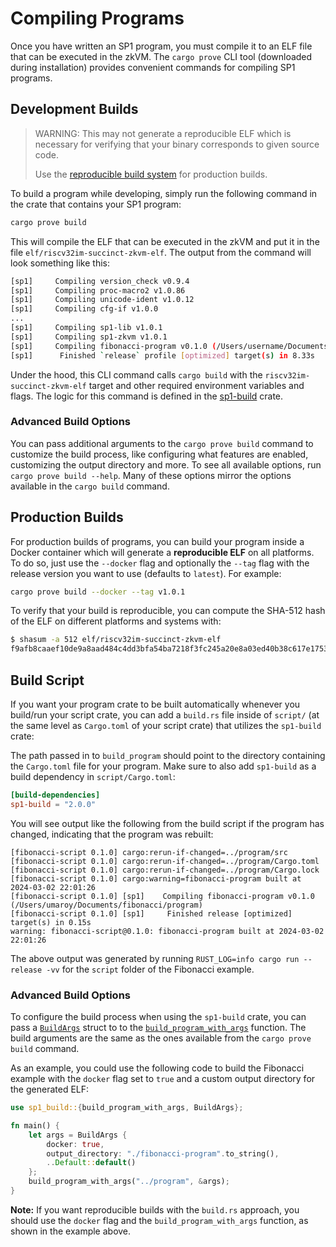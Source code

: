 
# Compiling Programs

Once you have written an SP1 program, you must compile it to an ELF file that can be executed in the zkVM. The `cargo prove` CLI tool (downloaded during installation) provides convenient commands for compiling SP1 programs.

## Development Builds

> WARNING: This may not generate a reproducible ELF which is necessary for verifying that your binary corresponds to given source code.
>
> Use the [reproducible build system](#production-builds) for production builds.

To build a program while developing, simply run the following command in the crate that contains your SP1 program:

```bash
cargo prove build
```

This will compile the ELF that can be executed in the zkVM and put it in the file `elf/riscv32im-succinct-zkvm-elf`. The output from the command will look something like this:

```bash
[sp1]     Compiling version_check v0.9.4
[sp1]     Compiling proc-macro2 v1.0.86
[sp1]     Compiling unicode-ident v1.0.12
[sp1]     Compiling cfg-if v1.0.0
...
[sp1]     Compiling sp1-lib v1.0.1
[sp1]     Compiling sp1-zkvm v1.0.1
[sp1]     Compiling fibonacci-program v0.1.0 (/Users/username/Documents/fibonacci/program)
[sp1]      Finished `release` profile [optimized] target(s) in 8.33s
```

Under the hood, this CLI command calls `cargo build` with the `riscv32im-succinct-zkvm-elf` target and other required environment variables and flags. The logic for this command is defined in the [sp1-build](https://github.com/succinctlabs/sp1/tree/main/build) crate.

### Advanced Build Options

You can pass additional arguments to the `cargo prove build` command to customize the build process, like configuring what features are enabled, customizing the output directory and more. To see all available options, run `cargo prove build --help`. Many of these options mirror the options available in the `cargo build` command.

## Production Builds

For production builds of programs, you can build your program inside a Docker container which will generate a **reproducible ELF** on all platforms. To do so, just use the `--docker` flag and optionally the `--tag` flag with the release version you want to use (defaults to `latest`). For example:

```bash
cargo prove build --docker --tag v1.0.1
```

To verify that your build is reproducible, you can compute the SHA-512 hash of the ELF on different platforms and systems with:

```bash
$ shasum -a 512 elf/riscv32im-succinct-zkvm-elf
f9afb8caaef10de9a8aad484c4dd3bfa54ba7218f3fc245a20e8a03ed40b38c617e175328515968aecbd3c38c47b2ca034a99e6dbc928512894f20105b03a203
```

## Build Script

If you want your program crate to be built automatically whenever you build/run your script crate, you can add a `build.rs` file inside of `script/` (at the same level as `Cargo.toml` of your script crate) that utilizes the `sp1-build` crate:

<Example/>

The path passed in to `build_program` should point to the directory containing the `Cargo.toml` file for your program. Make sure to also add `sp1-build` as a build dependency in `script/Cargo.toml`:

```toml
[build-dependencies]
sp1-build = "2.0.0"
```

You will see output like the following from the build script if the program has changed, indicating that the program was rebuilt:

```
[fibonacci-script 0.1.0] cargo:rerun-if-changed=../program/src
[fibonacci-script 0.1.0] cargo:rerun-if-changed=../program/Cargo.toml
[fibonacci-script 0.1.0] cargo:rerun-if-changed=../program/Cargo.lock
[fibonacci-script 0.1.0] cargo:warning=fibonacci-program built at 2024-03-02 22:01:26
[fibonacci-script 0.1.0] [sp1]    Compiling fibonacci-program v0.1.0 (/Users/umaroy/Documents/fibonacci/program)
[fibonacci-script 0.1.0] [sp1]     Finished release [optimized] target(s) in 0.15s
warning: fibonacci-script@0.1.0: fibonacci-program built at 2024-03-02 22:01:26
```

The above output was generated by running `RUST_LOG=info cargo run --release -vv` for the `script` folder of the Fibonacci example.

### Advanced Build Options

To configure the build process when using the `sp1-build` crate, you can pass a [`BuildArgs`](https://docs.rs/sp1-build/1.2.0/sp1_build/struct.BuildArgs.html) struct to to the [`build_program_with_args`](https://docs.rs/sp1-build/1.2.0/sp1_build/fn.build_program_with_args.html) function. The build arguments are the same as the ones available from the `cargo prove build` command.

As an example, you could use the following code to build the Fibonacci example with the `docker` flag set to `true` and a custom output directory for the generated ELF:

```rust
use sp1_build::{build_program_with_args, BuildArgs};

fn main() {
    let args = BuildArgs {
        docker: true,
        output_directory: "./fibonacci-program".to_string(),
        ..Default::default()
    };
    build_program_with_args("../program", &args);
}
```

**Note:** If you want reproducible builds with the `build.rs` approach, you should use the `docker` flag and the `build_program_with_args` function, as shown in the example above.
